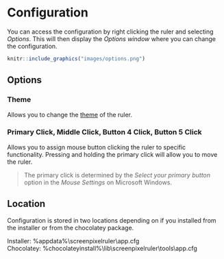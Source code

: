 # Configuration {#config}

You can access the configuration by right clicking the ruler and selecting *Options*.
This will then display the *Options window* where you can change the configuration.

```r
knitr::include_graphics("images/options.png")
```

## Options

### Theme

Allows you to change the [theme](\#themes) of the ruler.

### Primary Click, Middle Click, Button 4 Click, Button 5 Click

Allows you to assign mouse button clicking the ruler to specific functionality.
Pressing and holding the primary click will allow you to move the ruler.

> The primary click is determined by the *Select your primary button* option in the *Mouse Settings* on Microsoft Windows.

## Location

Configuration is stored in two locations depending on if you installed from the installer or from the chocolatey package.

Installer: \%appdata\%\\screenpixelruler\\app.cfg  
Chocolatey: \%chocolateyinstall\%\\lib\\screenpixelruler\\tools\\app.cfg  
